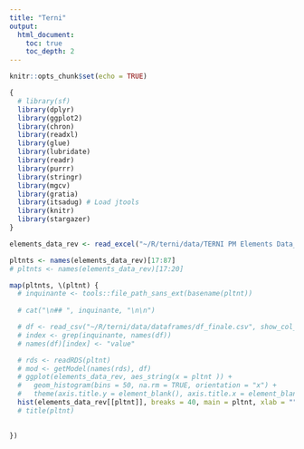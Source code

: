 ```yaml
---
title: "Terni"
output: 
  html_document:
    toc: true
    toc_depth: 2
---
```


```r
knitr::opts_chunk$set(echo = TRUE)

{
  # library(sf)
  library(dplyr)
  library(ggplot2)
  library(chron)
  library(readxl)
  library(glue)
  library(lubridate)
  library(readr)
  library(purrr)
  library(stringr)
  library(mgcv)
  library(gratia)
  library(itsadug) # Load jtools
  library(knitr)
  library(stargazer)
} 

elements_data_rev <- read_excel("~/R/terni/data/TERNI PM Elements Data_rev2.xlsx")

pltnts <- names(elements_data_rev)[17:87]
# pltnts <- names(elements_data_rev)[17:20]

```


```r


map(pltnts, \(pltnt) {
  # inquinante <- tools::file_path_sans_ext(basename(pltnt))
  
  # cat("\n## ", inquinante, "\n\n")

  # df <- read_csv("~/R/terni/data/dataframes/df_finale.csv", show_col_types = FALSE)
  # index <- grep(inquinante, names(df))
  # names(df)[index] <- "value"

  # rds <- readRDS(pltnt)
  # mod <- getModel(names(rds), df)
  # ggplot(elements_data_rev, aes_string(x = pltnt )) + 
  #   geom_histogram(bins = 50, na.rm = TRUE, orientation = "x") +
  #   theme(axis.title.y = element_blank(), axis.title.x = element_blank()) + ggtitle(pltnt)
  hist(elements_data_rev[[pltnt]], breaks = 40, main = pltnt, xlab = "")
  # title(pltnt)
  

})


```


